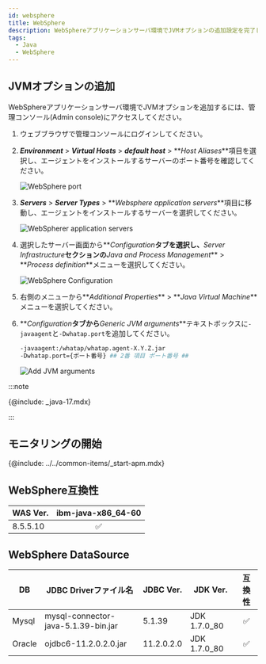 ```yaml
---
id: websphere
title: WebSphere
description: WebSphereアプリケーションサーバ環境でJVMオプションの追加設定を完了してください。
tags:
  - Java
  - WebSphere
---
```


## JVMオプションの追加

WebSphereアプリケーションサーバ環境でJVMオプションを追加するには、管理コンソール(Admin console)にアクセスしてください。

1.  ウェブブラウザで管理コンソールにログインしてください。

2.  **_Environment_** > **_Virtual Hosts_** > **_default host_** > **_Host Aliases_**項目を選択し、エージェントをインストールするサーバーのポート番号を確認してください。

    ![WebSphere port](https://img.whatap.io/media/agent_java/install/330.png)

3.  **_Servers_** > **_Server Types_** > **_Websphere application servers_**項目に移動し、エージェントをインストールするサーバーを選択してください。

    ![WebSpherer application servers](https://img.whatap.io/media/agent_java/install/300.png)

4.  選択したサーバー画面から**_Configuration_**タブを選択し、**_Server Infrastructure_**セクションの**_Java and Process Management_** > **_Process definition_**メニューを選択してください。

    ![WebSphere Configuration](https://img.whatap.io/media/agent_java/install/310.png)

5.  右側のメニューから**_Additional Properties_** > **_Java Virtual Machine_**メニューを選択してください。

6.  **_Configuration_**タブから**_Generic JVM arguments_**テキストボックスに`-javaagent`と`-Dwhatap.port`を追加してください。

    ```bash
    -javaagent:/whatap/whatap.agent-X.Y.Z.jar
    -Dwhatap.port={ポート番号} ## 2番 項目 ポート番号 ##
    ```

    ![Add JVM arguments](https://img.whatap.io/media/agent_java/install/340.png)

:::note

{@include: _java-17.mdx} 

:::

## モニタリングの開始

{@include: ../../common-items/_start-apm.mdx}  

## WebSphere互換性

| WAS Ver. |        ibm-java-x86_64-60       |
| -------- | :-----------------------------: |
| 8.5.5.10 | <span class='emoji-ok'>✅</span> |

## WebSphere DataSource

| DB     | JDBC Driverファイル名                    | JDBC Ver.  | JDK Ver.     |               互換性               |
| ------ | ----------------------------------- | ---------- | ------------ | :-----------------------------: |
| Mysql  | mysql-connector-java-5.1.39-bin.jar | 5.1.39     | JDK 1.7.0_80 | <span class='emoji-ok'>✅</span> |
| Oracle | ojdbc6-11.2.0.2.0.jar               | 11.2.0.2.0 | JDK 1.7.0_80 | <span class='emoji-ok'>✅</span> |
